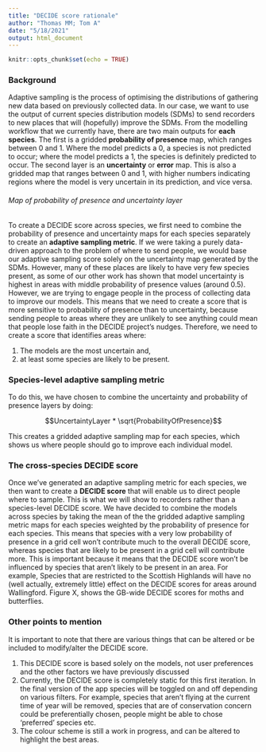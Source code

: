 ```yaml
---
title: "DECIDE score rationale"
author: "Thomas MM; Tom A"
date: "5/18/2021"
output: html_document
---
```


```r
knitr::opts_chunk$set(echo = TRUE)
```

### Background

Adaptive sampling is the process of optimising the distributions of gathering new data based on previously collected data. In our case, we want to use the output of current species distribution models (SDMs) to send recorders to new places that will (hopefully) improve the SDMs. From the modelling workflow that we currently have, there are two main outputs for **each species**. The first is a gridded **probability of presence** map, which ranges between 0 and 1. Where the model predicts a 0, a species is not predicted to occur; where the model predicts a 1, the species is definitely predicted to occur. The second layer is an **uncertainty** or **error** map. This is also a gridded map that ranges between 0 and 1, with higher numbers indicating regions where the model is very uncertain in its prediction, and vice versa.

######   Map of probability of presence and uncertainty layer

To create a DECIDE score across species, we first need to combine the probability of presence and uncertainty maps for each species separately to create an **adaptive sampling metric**. If we were taking a purely data-driven approach to the problem of where to send people, we would base our adaptive sampling score solely on the uncertainty map generated by the SDMs. However, many of these places are likely to have very few species present, as some of our other work has shown that model uncertainty is highest in areas with middle probability of presence values (around 0.5). However, we are trying to engage people in the process of collecting data to improve our models. This means that we need to create a score that is more sensitive to probability of presence than to uncertainty, because sending people to areas where they are unlikely to see anything could mean that people lose faith in the DECIDE project's nudges. Therefore, we need to create a score that identifies areas where: 

1. The models are the most uncertain and,
2. at least some species are likely to be present.

### Species-level adaptive sampling metric

To do this, we have chosen to combine the uncertainty and probability of presence layers by doing:

$$UncertaintyLayer * \sqrt{ProbabilityOfPresence}$$

This creates a gridded adaptive sampling map for each species, which shows us where people should go to improve each individual model.

### The cross-species DECIDE score

Once we've generated an adaptive sampling metric for each species, we then want to create a **DECIDE score** that will enable us to direct people where to sample. This is what we will show to recorders rather than a species-level DECIDE score. We have decided to combine the models across species by taking the mean of the the gridded adaptive sampling metric maps for each species weighted by the probability of presence for each species. This means that species with a very low probability of presence in a grid cell won’t contribute much to the overall DECIDE score, whereas species that are likely to be present in a grid cell will contribute more. This is important because it means that the DECIDE score won't be influenced by species that aren't likely to be present in an area. For example, Species that are restricted to the Scottish Highlands will have no (well actually, extremely little) effect on the DECIDE scores for areas around Wallingford. Figure X, shows the GB-wide DECIDE scores for moths and butterflies.




### Other points to mention

It is important to note that there are various things that can be altered or be included to modify/alter the DECIDE score.

1. This DECIDE score is based solely on the models, not user preferences and the other factors we have previously discussed 
2. Currently, the DECIDE score is completely static for this first iteration. In the final version of the app species will be toggled on and off depending on various filters. For example, species that aren't flying at the current time of year will be removed, species that are of conservation concern could be preferentially chosen, people might be able to chose 'preferred' species etc.
3. The colour scheme is still a work in progress, and can be altered to highlight the best areas.
